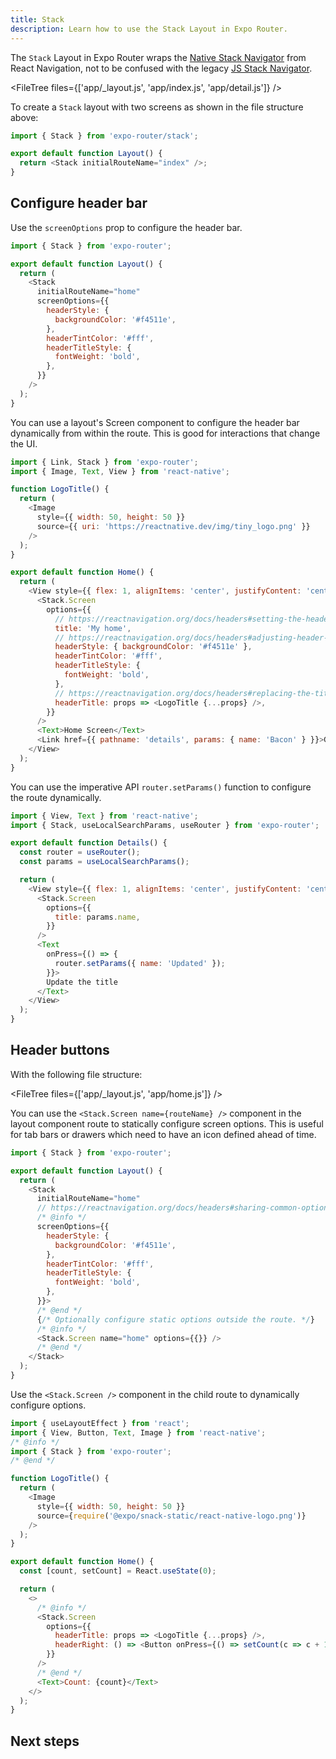 ```yaml
---
title: Stack
description: Learn how to use the Stack Layout in Expo Router.
---
```



The `Stack` Layout in Expo Router wraps the [Native Stack Navigator](https://reactnavigation.org/docs/native-stack-navigator) from React Navigation, not to be confused with the legacy [JS Stack Navigator](https://reactnavigation.org/docs/stack-navigator).

<FileTree files={['app/_layout.js', 'app/index.js', 'app/detail.js']} />

To create a `Stack` layout with two screens as shown in the file structure above:

```js app/_layout.js
import { Stack } from 'expo-router/stack';

export default function Layout() {
  return <Stack initialRouteName="index" />;
}
```

## Configure header bar

Use the `screenOptions` prop to configure the header bar.

```js app/_layout.js
import { Stack } from 'expo-router';

export default function Layout() {
  return (
    <Stack
      initialRouteName="home"
      screenOptions={{
        headerStyle: {
          backgroundColor: '#f4511e',
        },
        headerTintColor: '#fff',
        headerTitleStyle: {
          fontWeight: 'bold',
        },
      }}
    />
  );
}
```

You can use a layout's Screen component to configure the header bar dynamically from within the route. This is good for interactions that change the UI.

```js app/home.js
import { Link, Stack } from 'expo-router';
import { Image, Text, View } from 'react-native';

function LogoTitle() {
  return (
    <Image
      style={{ width: 50, height: 50 }}
      source={{ uri: 'https://reactnative.dev/img/tiny_logo.png' }}
    />
  );
}

export default function Home() {
  return (
    <View style={{ flex: 1, alignItems: 'center', justifyContent: 'center' }}>
      <Stack.Screen
        options={{
          // https://reactnavigation.org/docs/headers#setting-the-header-title
          title: 'My home',
          // https://reactnavigation.org/docs/headers#adjusting-header-styles
          headerStyle: { backgroundColor: '#f4511e' },
          headerTintColor: '#fff',
          headerTitleStyle: {
            fontWeight: 'bold',
          },
          // https://reactnavigation.org/docs/headers#replacing-the-title-with-a-custom-component
          headerTitle: props => <LogoTitle {...props} />,
        }}
      />
      <Text>Home Screen</Text>
      <Link href={{ pathname: 'details', params: { name: 'Bacon' } }}>Go to Details</Link>
    </View>
  );
}
```

You can use the imperative API `router.setParams()` function to configure the route dynamically.

```js app/details.js
import { View, Text } from 'react-native';
import { Stack, useLocalSearchParams, useRouter } from 'expo-router';

export default function Details() {
  const router = useRouter();
  const params = useLocalSearchParams();

  return (
    <View style={{ flex: 1, alignItems: 'center', justifyContent: 'center' }}>
      <Stack.Screen
        options={{
          title: params.name,
        }}
      />
      <Text
        onPress={() => {
          router.setParams({ name: 'Updated' });
        }}>
        Update the title
      </Text>
    </View>
  );
}
```

## Header buttons

With the following file structure:

<FileTree files={['app/_layout.js', 'app/home.js']} />

You can use the `<Stack.Screen name={routeName} />` component in the layout component route to statically configure screen options. This is useful for tab bars or drawers which need to have an icon defined ahead of time.

```js app/_layout.js
import { Stack } from 'expo-router';

export default function Layout() {
  return (
    <Stack
      initialRouteName="home"
      // https://reactnavigation.org/docs/headers#sharing-common-options-across-screens
      /* @info */
      screenOptions={{
        headerStyle: {
          backgroundColor: '#f4511e',
        },
        headerTintColor: '#fff',
        headerTitleStyle: {
          fontWeight: 'bold',
        },
      }}>
      /* @end */
      {/* Optionally configure static options outside the route. */}
      /* @info */
      <Stack.Screen name="home" options={{}} />
      /* @end */
    </Stack>
  );
}
```

Use the `<Stack.Screen />` component in the child route to dynamically configure options.

```js app/home.js
import { useLayoutEffect } from 'react';
import { View, Button, Text, Image } from 'react-native';
/* @info */
import { Stack } from 'expo-router';
/* @end */

function LogoTitle() {
  return (
    <Image
      style={{ width: 50, height: 50 }}
      source={require('@expo/snack-static/react-native-logo.png')}
    />
  );
}

export default function Home() {
  const [count, setCount] = React.useState(0);

  return (
    <>
      /* @info */
      <Stack.Screen
        options={{
          headerTitle: props => <LogoTitle {...props} />,
          headerRight: () => <Button onPress={() => setCount(c => c + 1)} title="Update count" />,
        }}
      />
      /* @end */
      <Text>Count: {count}</Text>
    </>
  );
}
```

## Next steps

<BoxLink
  title="Native Stack Navigator: Options"
  Icon={BookOpen02Icon}
  description="For a list of all options, see React Navigation's documentation."
  href="https://reactnavigation.org/docs/native-stack-navigator#options"
/>

<BoxLink
  title="Tabs layout"
  Icon={BookOpen02Icon}
  description="Learn how to use Tabs layout in Expo Router."
  href="/router/layouts/tabs/"
/>

